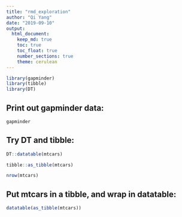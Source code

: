 ---
title: "rmd_exploration"
author: "Qi Yang"
date: "2019-09-10"
output: 
  html_document:
    keep_md: true
    toc: true
    toc_float: true
    number_sections: true
    theme: cerulean
---

<!-- echo = FALSE hides codes from output, warning = FALSE hides warning messages -->
```{r load, echo = FALSE, warning = FALSE}
library(gapminder)
library(tibble)
library(DT)
```

## Print out gapminder data:
```{r}
gapminder
```

## Try DT and tibble:
```{r}
DT::datatable(mtcars)
```
```{r}
tibble::as_tibble(mtcars)
```
```{r}
nrow(mtcars)
```


## Put mtcars in a tibble, and wrap in datatable:
```{r}
datatable(as_tibble(mtcars))
```
